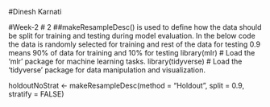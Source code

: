 #Dinesh Karnati 

#Week-2
# 2
##makeResampleDesc() is used to define how the data should be split for training and testing during model evaluation. In the below code the data is randomly selected for training and rest of the data for testing 0.9 means 90% of data for training and 10% for testing
library(mlr)           # Load the 'mlr' package for machine learning tasks.
library(tidyverse)     # Load the 'tidyverse' package for data manipulation and visualization.

holdoutNoStrat <- makeResampleDesc(method = "Holdout", split = 0.9, 
                                   stratify = FALSE)
